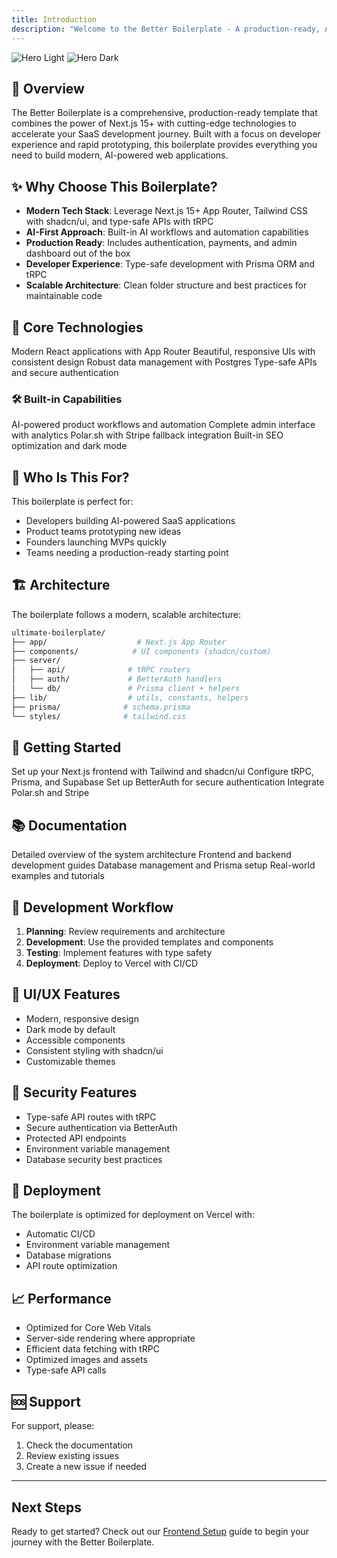 ```yaml
---
title: Introduction
description: "Welcome to the Better Boilerplate - A production-ready, AI-powered Next.js template for modern SaaS applications"
---
```


<img
  className="block dark:hidden"
  src="/images/hero-light.png"
  alt="Hero Light"
/>
<img
  className="hidden dark:block"
  src="/images/hero-dark.png"
  alt="Hero Dark"
/>

## 🚀 Overview

The Better Boilerplate is a comprehensive, production-ready template that combines the power of Next.js 15+ with cutting-edge technologies to accelerate your SaaS development journey. Built with a focus on developer experience and rapid prototyping, this boilerplate provides everything you need to build modern, AI-powered web applications.

## ✨ Why Choose This Boilerplate?

- **Modern Tech Stack**: Leverage Next.js 15+ App Router, Tailwind CSS with shadcn/ui, and type-safe APIs with tRPC
- **AI-First Approach**: Built-in AI workflows and automation capabilities
- **Production Ready**: Includes authentication, payments, and admin dashboard out of the box
- **Developer Experience**: Type-safe development with Prisma ORM and tRPC
- **Scalable Architecture**: Clean folder structure and best practices for maintainable code

## 🎯 Core Technologies

<CardGroup cols={2}>
  <Card
    title="Next.js 15+"
    icon="code"
    href="/docs/frontend"
  >
    Modern React applications with App Router
  </Card>
  <Card
    title="Tailwind + shadcn/ui"
    icon="palette"
    href="/docs/frontend"
  >
    Beautiful, responsive UIs with consistent design
  </Card>
  <Card
    title="Supabase + Prisma"
    icon="database"
    href="/docs/database"
  >
    Robust data management with Postgres
  </Card>
  <Card
    title="tRPC + BetterAuth"
    icon="shield"
    href="/docs/backend"
  >
    Type-safe APIs and secure authentication
  </Card>
</CardGroup>

### 🛠️ Built-in Capabilities

<CardGroup cols={2}>
  <Card
    title="AI Workflows"
    icon="robot"
    href="/docs/ai-workflows"
  >
    AI-powered product workflows and automation
  </Card>
  <Card
    title="Admin Dashboard"
    icon="chart-line"
    href="/docs/admin"
  >
    Complete admin interface with analytics
  </Card>
  <Card
    title="Payment Processing"
    icon="credit-card"
    href="/docs/payments"
  >
    Polar.sh with Stripe fallback integration
  </Card>
  <Card
    title="SEO & Theming"
    icon="paint-brush"
    href="/docs/seo"
  >
    Built-in SEO optimization and dark mode
  </Card>
</CardGroup>

## 🎯 Who Is This For?

This boilerplate is perfect for:

- Developers building AI-powered SaaS applications
- Product teams prototyping new ideas
- Founders launching MVPs quickly
- Teams needing a production-ready starting point

## 🏗️ Architecture

The boilerplate follows a modern, scalable architecture:

```bash
ultimate-boilerplate/
├── app/                    # Next.js App Router
├── components/            # UI components (shadcn/custom)
├── server/
│   ├── api/              # tRPC routers
│   ├── auth/             # BetterAuth handlers
│   └── db/               # Prisma client + helpers
├── lib/                  # utils, constants, helpers
├── prisma/              # schema.prisma
└── styles/              # tailwind.css
```

## 🚀 Getting Started

<CardGroup cols={2}>
  <Card
    title="Frontend Setup"
    icon="code"
    href="/docs/frontend"
  >
    Set up your Next.js frontend with Tailwind and shadcn/ui
  </Card>
  <Card
    title="Backend Setup"
    icon="server"
    href="/docs/backend"
  >
    Configure tRPC, Prisma, and Supabase
  </Card>
  <Card
    title="Authentication"
    icon="key"
    href="/docs/auth"
  >
    Set up BetterAuth for secure authentication
  </Card>
  <Card
    title="Payments"
    icon="credit-card"
    href="/docs/payments"
  >
    Integrate Polar.sh and Stripe
  </Card>
</CardGroup>

## 📚 Documentation

<CardGroup cols={2}>
  <Card
    title="Architecture"
    icon="sitemap"
    href="/docs/architecture"
  >
    Detailed overview of the system architecture
  </Card>
  <Card
    title="Development"
    icon="code"
    href="/docs/development"
  >
    Frontend and backend development guides
  </Card>
  <Card
    title="Database"
    icon="database"
    href="/docs/database"
  >
    Database management and Prisma setup
  </Card>
  <Card
    title="Example Projects"
    icon="book"
    href="/docs/examples"
  >
    Real-world examples and tutorials
  </Card>
</CardGroup>

## 🔧 Development Workflow

1. **Planning**: Review requirements and architecture
2. **Development**: Use the provided templates and components
3. **Testing**: Implement features with type safety
4. **Deployment**: Deploy to Vercel with CI/CD

## 🎨 UI/UX Features

- Modern, responsive design
- Dark mode by default
- Accessible components
- Consistent styling with shadcn/ui
- Customizable themes

## 🔐 Security Features

- Type-safe API routes with tRPC
- Secure authentication via BetterAuth
- Protected API endpoints
- Environment variable management
- Database security best practices

## 🚀 Deployment

The boilerplate is optimized for deployment on Vercel with:

- Automatic CI/CD
- Environment variable management
- Database migrations
- API route optimization

## 📈 Performance

- Optimized for Core Web Vitals
- Server-side rendering where appropriate
- Efficient data fetching with tRPC
- Optimized images and assets
- Type-safe API calls

## 🆘 Support

For support, please:

1. Check the documentation
2. Review existing issues
3. Create a new issue if needed

---

## Next Steps

Ready to get started? Check out our [Frontend Setup](/docs/frontend) guide to begin your journey with the Better Boilerplate.
